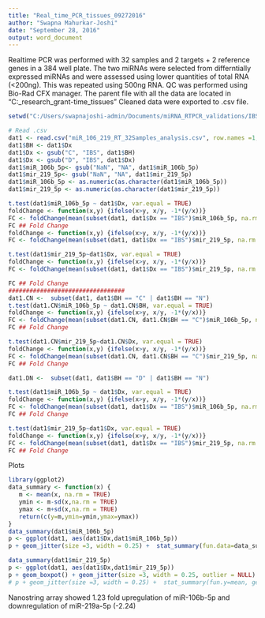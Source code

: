 ---
title: "Real_time_PCR_tissues_09272016"
author: "Swapna Mahurkar-Joshi"
date: "September 28, 2016"
output: word_document
---

Realtime PCR was performed with 32 samples and 2 targets + 2 reference genes in a 384 well plate. The two miRNAs were selected from differntially expressed miRNAs and were assessed using lower quantities of total RNA (<200ng). This was repeated using 500ng RNA. QC was performed using Bio-Rad CFX manager. The parent file with all the data are located in "C:\Users\swapnajoshi\Documents\UCLA_research\CURE_grant\Analyses\Real-time_tissues" Cleaned data were exported to .csv file.

```{r}
setwd("C:/Users/swapnajoshi-admin/Documents/miRNA_RTPCR_validations/IBSrealtimePCRproject_insitu/Realtime_PCR_analysis/")

# Read .csv
dat1 <- read.csv("miR_106_219_RT_32Samples_analysis.csv", row.names =1, check.names = FALSE); dim(dat1)
dat1$BH <- dat1$Dx
dat1$Dx <- gsub("C", "IBS", dat1$BH)
dat1$Dx <- gsub("D", "IBS", dat1$Dx)
dat1$miR_106b_5p<- gsub("NaN", "NA", dat1$miR_106b_5p)
dat1$mir_219_5p<- gsub("NaN", "NA", dat1$mir_219_5p)
dat1$miR_106b_5p <- as.numeric(as.character(dat1$miR_106b_5p))
dat1$mir_219_5p <- as.numeric(as.character(dat1$mir_219_5p))

t.test(dat1$miR_106b_5p ~ dat1$Dx, var.equal = TRUE)
foldChange <- function(x,y) {ifelse(x>y, x/y, -1*(y/x))}
FC <- foldChange(mean(subset(dat1, dat1$Dx == "IBS")$miR_106b_5p, na.rm = TRUE), mean(subset(dat1, dat1$Dx == "N")$miR_106b_5p, na.rm = TRUE))
FC ## Fold Change
foldChange <- function(x,y) {ifelse(x>y, x/y, -1*(y/x))}
FC <- foldChange(mean(subset(dat1, dat1$Dx == "IBS")$mir_219_5p, na.rm = TRUE), mean(subset(dat1, dat1$Dx == "N")$mir_219_5p, na.rm = TRUE))

t.test(dat1$mir_219_5p~dat1$Dx, var.equal = TRUE)
foldChange <- function(x,y) {ifelse(x>y, x/y, -1*(y/x))}
FC <- foldChange(mean(subset(dat1, dat1$Dx == "IBS")$mir_219_5p, na.rm = TRUE), mean(subset(dat1, dat1$Dx == "N")$mir_219_5p, na.rm = TRUE))

FC ## Fold Change
#################################
dat1.CN <-  subset(dat1, dat1$BH == "C" | dat1$BH == "N")
t.test(dat1.CN$miR_106b_5p ~ dat1.CN$BH, var.equal = TRUE)
foldChange <- function(x,y) {ifelse(x>y, x/y, -1*(y/x))}
FC <- foldChange(mean(subset(dat1.CN, dat1.CN$BH == "C")$miR_106b_5p, na.rm = TRUE), mean(subset(dat1.CN, dat1.CN$BH == "N")$miR_106b_5p, na.rm = TRUE))
FC ## Fold Change

t.test(dat1.CN$mir_219_5p~dat1.CN$Dx, var.equal = TRUE)
foldChange <- function(x,y) {ifelse(x>y, x/y, -1*(y/x))}
FC <- foldChange(mean(subset(dat1.CN, dat1.CN$BH == "C")$mir_219_5p, na.rm = TRUE), mean(subset(dat1.CN, dat1.CN$BH == "N")$mir_219_5p, na.rm = TRUE))
FC ## Fold Change

dat1.DN <-  subset(dat1, dat1$BH == "D" | dat1$BH == "N")

t.test(dat1$miR_106b_5p ~ dat1$Dx, var.equal = TRUE)
foldChange <- function(x,y) {ifelse(x>y, x/y, -1*(y/x))}
FC <- foldChange(mean(subset(dat1, dat1$Dx == "IBS")$miR_106b_5p, na.rm = TRUE), mean(subset(dat1, dat1$Dx == "N")$miR_106b_5p, na.rm = TRUE))
FC ## Fold Change

t.test(dat1$mir_219_5p~dat1$Dx, var.equal = TRUE)
foldChange <- function(x,y) {ifelse(x>y, x/y, -1*(y/x))}
FC <- foldChange(mean(subset(dat1, dat1$Dx == "IBS")$mir_219_5p, na.rm = TRUE), mean(subset(dat1, dat1$Dx == "N")$mir_219_5p, na.rm = TRUE))
FC ## Fold Change

```

Plots

```{r, echo=FALSE}

library(ggplot2)
data_summary <- function(x) {
   m <- mean(x, na.rm = TRUE)
   ymin <- m-sd(x,na.rm = TRUE)
   ymax <- m+sd(x,na.rm = TRUE)
   return(c(y=m,ymin=ymin,ymax=ymax))
}
data_summary(dat1$miR_106b_5p)
p <- ggplot(dat1, aes(dat1$Dx,dat1$miR_106b_5p))
p + geom_jitter(size =3, width = 0.25) +  stat_summary(fun.data=data_summary, color="red") + annotate("text", label = "One-tailed P value = 0.92; Fold Change = -1.63", x = 1.5, y = 3.2, size = 4, colour = "Blue")

data_summary(dat1$mir_219_5p)
p <- ggplot(dat1, aes(dat1$Dx,dat1$mir_219_5p))
p + geom_boxpot() + geom_jitter(size =3, width = 0.25, outlier = NULL) +  stat_summary(fun.data=data_summary, color="red") + annotate("text", label = "One-tailed P value = 0.015*; Fold Change = -2.02", x = 1.5, y = 24, size = 4, colour = "Blue")
# p + geom_jitter(size =3, width = 0.25) +  stat_summary(fun.y=mean, geom="point", shape=18, size = 5, color="red")

```

Nanostring array showed 1.23 fold upregulation of miR-106b-5p and downregulation of miR-219a-5p (-2.24)






